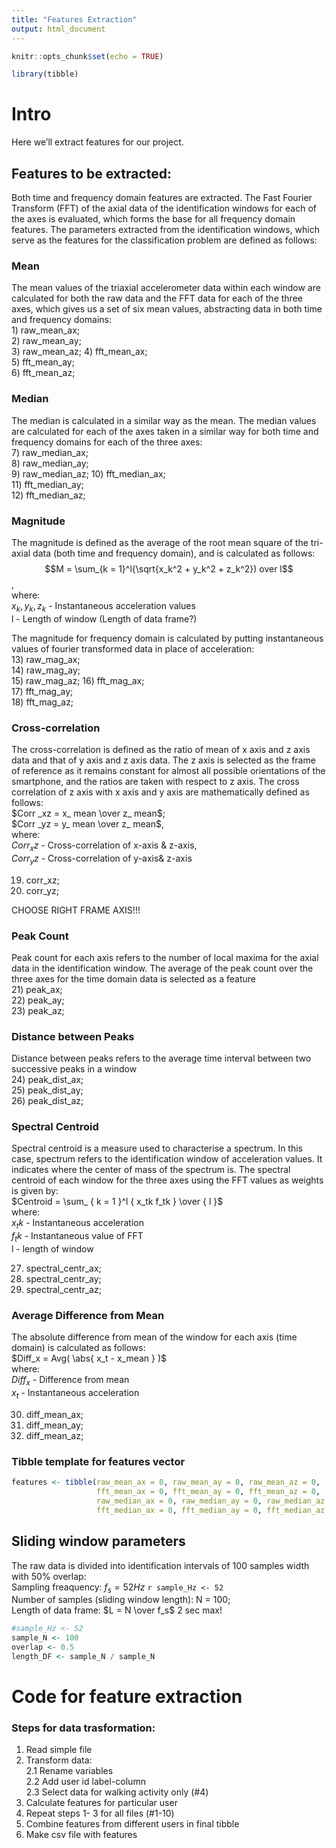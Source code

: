 ```yaml
---
title: "Features Extraction"
output: html_document
---
```


```r
knitr::opts_chunk$set(echo = TRUE)

library(tibble)
```

# Intro
  
Here we'll extract features for our project.


## **Features to be extracted:**  
  
Both time and frequency domain features are extracted. The Fast Fourier Transform (FFT) of the axial data of the identification windows for each of the axes is evaluated, which forms the base for all frequency domain features. The parameters extracted from the identification
windows, which serve as the features for the classification problem are defined as follows:  
  
### Mean  

The mean values of the triaxial accelerometer data within each window are calculated for both the raw data and the FFT data for each of the three axes, which gives us a set of six mean values, abstracting data in both time and frequency domains:  
1) raw_mean_ax;  
2) raw_mean_ay;  
3) raw_mean_az;
4) fft_mean_ax;  
5) fft_mean_ay;  
6) fft_mean_az;  
    
### Median

The median is calculated in a similar way as the mean. The median values are calculated for each of the axes taken in a similar way for both time and frequency domains for each of the three axes:  
7)  raw_median_ax;  
8)  raw_median_ay;  
9)  raw_median_az;
10) fft_median_ax;  
11) fft_median_ay;  
12) fft_median_az;  
  
### Magnitude  

The magnitude is defined as the average of the root mean square of the tri-axial data (both time and frequency domain), and is calculated as follows: $$M = \sum_{k = 1}^l{\sqrt{x_k^2 + y_k^2 + z_k^2}) over l$$,  
where:  
$x_k, y_k, z_k$ - Instantaneous acceleration values  
l - Length of window (Length of data frame?)  

The magnitude for frequency domain is calculated by putting instantaneous values of fourier transformed data in place of acceleration:  
13) raw_mag_ax;  
14) raw_mag_ay;  
15) raw_mag_az;
16) fft_mag_ax;  
17) fft_mag_ay;  
18) fft_mag_az; 
  
### Cross-correlation  

The cross-correlation is defined as the ratio of mean of x axis and z axis data and that of y axis and z axis data. The z axis is selected as the frame of reference as it remains constant for almost all possible orientations of the smartphone, and the ratios are taken with respect to z axis. The cross correlation of z axis with x axis and y axis are mathematically defined as follows:  
$Corr _xz = x_ mean \over z_ mean$;  
$Corr _yz = y_ mean \over z_ mean$,  
where:  
$Corr _xz$ - Cross-correlation of x-axis & z-axis,  
$Corr _yz$ - Cross-correlation of y-axis& z-axis  
  
19) corr_xz;  
20) corr_yz;  

CHOOSE RIGHT FRAME AXIS!!!

### Peak Count  
  
Peak count for each axis refers to the number of local maxima for the axial data in the identification window. The average of the peak count over the three axes for the time domain data is selected as a feature  
21) peak_ax;  
22) peak_ay;  
23) peak_az; 
  
### Distance between Peaks  

Distance between peaks refers to the average time interval between two successive peaks in a window  
24) peak_dist_ax;    
25) peak_dist_ay;   
26) peak_dist_az;  
  
### Spectral Centroid  
Spectral centroid is a measure used to characterise a spectrum. In this case, spectrum refers to the identification window of acceleration values. It indicates where the center of mass of the spectrum is. The spectral centroid of each window for the three axes using the FFT values as weights is given by:  
$Centroid = \sum_ { k = 1 }^l { x_tk f_tk } \over { l }$  
where:  
$x_tk$ - Instantaneous acceleration   
$f_tk$ - Instantaneous value of FFT  
l      - length of window  
  
27) spectral_centr_ax;  
28) spectral_centr_ay;  
29) spectral_centr_az;  
  
### Average Difference from Mean  

The absolute difference from mean of the window for each axis (time domain) is calculated as follows:  
$Diff_x = Avg( \abs{ x_t - x_mean } )$  
where:  
$Diff_x$ - Difference from mean   
$x_t$    - Instantaneous acceleration  
   
30) diff_mean_ax;  
31) diff_mean_ay;  
32) diff_mean_az;  
  
### **Tibble template for features vector**  

```r
features <- tibble(raw_mean_ax = 0, raw_mean_ay = 0, raw_mean_az = 0,
                   fft_mean_ax = 0, fft_mean_ay = 0, fft_mean_az = 0,
                   raw_median_ax = 0, raw_median_ay = 0, raw_median_az = 0,
                   fft_median_ax = 0, fft_median_ay = 0, fft_median_az = 0)
```

     
## **Sliding window parameters**  

The raw data is divided into identification intervals of 100 samples width with 50% overlap:  
Sampling freaquency: $f_s = 52 Hz$ `r sample_Hz <- 52`  
Number of samples (sliding window length): N = 100;  
Length of data frame: $L = N \over f_s$ 2 sec max!
```r
#sample_Hz <- 52
sample_N <- 100 
overlap <- 0.5
length_DF <- sample_N / sample_N
```
  
# Code for feature extraction

### Steps for data trasformation:  

1. Read simple file  
2. Transform data:  
2.1 Rename variables  
2.2 Add user id label-column  
2.3 Select data for walking activity only (#4)  
3. Calculate features for particular user  
4. Repeat steps 1- 3 for all files (#1-10)  
5. Combine features from different users in final tibble  
6. Make csv file with features  
  

